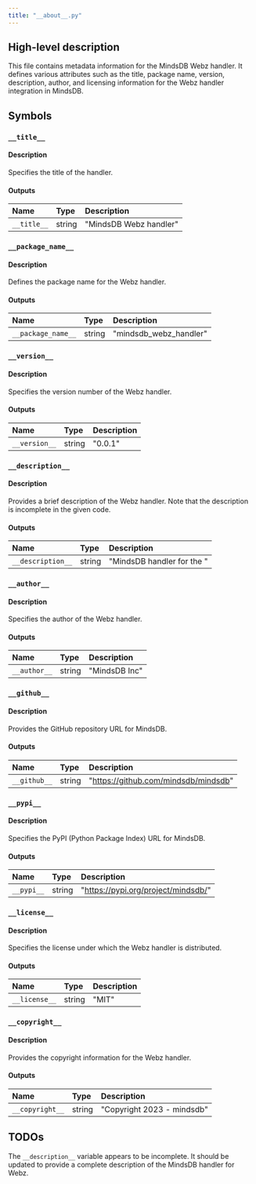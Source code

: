 ```yaml
---
title: "__about__.py"
---
```


## High-level description
This file contains metadata information for the MindsDB Webz handler. It defines various attributes such as the title, package name, version, description, author, and licensing information for the Webz handler integration in MindsDB.

## Symbols

### `__title__`
#### Description
Specifies the title of the handler.

#### Outputs
| Name | Type | Description |
|:-----|:-----|:------------|
| `__title__` | string | "MindsDB Webz handler" |

### `__package_name__`
#### Description
Defines the package name for the Webz handler.

#### Outputs
| Name | Type | Description |
|:-----|:-----|:------------|
| `__package_name__` | string | "mindsdb_webz_handler" |

### `__version__`
#### Description
Specifies the version number of the Webz handler.

#### Outputs
| Name | Type | Description |
|:-----|:-----|:------------|
| `__version__` | string | "0.0.1" |

### `__description__`
#### Description
Provides a brief description of the Webz handler. Note that the description is incomplete in the given code.

#### Outputs
| Name | Type | Description |
|:-----|:-----|:------------|
| `__description__` | string | "MindsDB handler for the " |

### `__author__`
#### Description
Specifies the author of the Webz handler.

#### Outputs
| Name | Type | Description |
|:-----|:-----|:------------|
| `__author__` | string | "MindsDB Inc" |

### `__github__`
#### Description
Provides the GitHub repository URL for MindsDB.

#### Outputs
| Name | Type | Description |
|:-----|:-----|:------------|
| `__github__` | string | "https://github.com/mindsdb/mindsdb" |

### `__pypi__`
#### Description
Specifies the PyPI (Python Package Index) URL for MindsDB.

#### Outputs
| Name | Type | Description |
|:-----|:-----|:------------|
| `__pypi__` | string | "https://pypi.org/project/mindsdb/" |

### `__license__`
#### Description
Specifies the license under which the Webz handler is distributed.

#### Outputs
| Name | Type | Description |
|:-----|:-----|:------------|
| `__license__` | string | "MIT" |

### `__copyright__`
#### Description
Provides the copyright information for the Webz handler.

#### Outputs
| Name | Type | Description |
|:-----|:-----|:------------|
| `__copyright__` | string | "Copyright 2023 - mindsdb" |

## TODOs
The `__description__` variable appears to be incomplete. It should be updated to provide a complete description of the MindsDB handler for Webz.